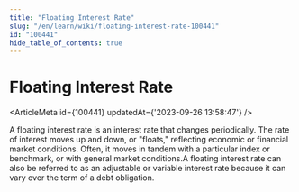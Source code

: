 ```yaml
---
title: "Floating Interest Rate"
slug: "/en/learn/wiki/floating-interest-rate-100441"
id: "100441"
hide_table_of_contents: true
---
```



# Floating Interest Rate

<ArticleMeta id={100441} updatedAt={'2023-09-26 13:58:47'} />
<div className='border-solid border-b border-t-0 my-4 border-[var(--ifm-color-gray-300)]' />

A floating interest rate is an interest rate that changes periodically. The rate of interest moves up and down, or "floats," reflecting economic or financial market conditions. Often, it moves in tandem with a particular index or benchmark, or with general market conditions.A floating interest rate can also be referred to as an adjustable or variable interest rate because it can vary over the term of a debt obligation.
